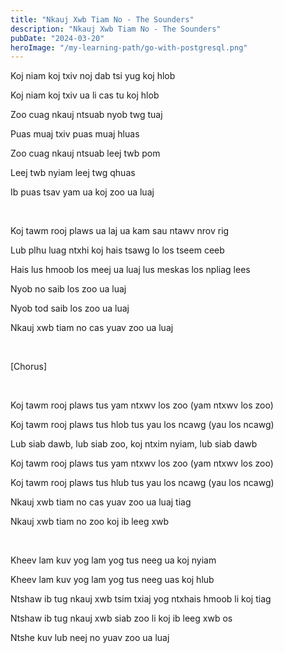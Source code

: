 ```yaml
---
title: "Nkauj Xwb Tiam No - The Sounders"
description: "Nkauj Xwb Tiam No - The Sounders"
pubDate: "2024-03-20"
heroImage: "/my-learning-path/go-with-postgresql.png"
---
```


Koj niam koj txiv noj dab tsi yug koj hlob

Koj niam koj txiv ua li cas tu koj hlob

Zoo cuag nkauj ntsuab nyob twg tuaj

Puas muaj txiv puas muaj hluas

Zoo cuag nkauj ntsuab leej twb pom

Leej twb nyiam leej twg qhuas

Ib puas tsav yam ua koj zoo ua luaj

<br />

Koj tawm rooj plaws ua laj ua kam sau ntawv nrov rig

Lub plhu luag ntxhi koj hais tsawg lo los tseem ceeb

Hais lus hmoob los meej ua luaj lus meskas los npliag lees

Nyob no saib los zoo ua luaj

Nyob tod saib los zoo ua luaj

Nkauj xwb tiam no cas yuav zoo ua luaj

<br />

[Chorus]

<br />

Koj tawm rooj plaws tus yam ntxwv los zoo (yam ntxwv los zoo)

Koj tawm rooj plaws tus hlob tus yau los ncawg (yau los ncawg)

Lub siab dawb, lub siab zoo, koj ntxim nyiam, lub siab dawb

Koj tawm rooj plaws tus yam ntxwv los zoo (yam ntxwv los zoo)

Koj tawm rooj plaws tus hlub tus yau los ncawg (yau los ncawg)

Nkauj xwb tiam no cas yuav zoo ua luaj tiag

Nkauj xwb tiam no zoo koj ib leeg xwb

<br />

Kheev lam kuv yog lam yog tus neeg ua koj nyiam

Kheev lam kuv yog lam yog tus neeg uas koj hlub

Ntshaw ib tug nkauj xwb tsim txiaj yog ntxhais hmoob li koj tiag

Ntshaw ib tug nkauj xwb siab zoo li koj ib leeg xwb os

Ntshe kuv lub neej no yuav zoo ua luaj
